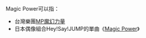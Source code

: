 Magic Power可以指：
* 台灣樂團[[MP魔幻力量|MP魔幻力量]]
* 日本偶像組合Hey!Say!JUMP的單曲《[[Magic_Power_(Hey!_Say!_JUMP單曲)|Magic Power]]》

{{disambiguation|M}}